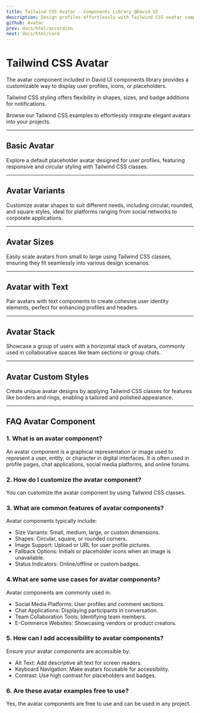 ```yaml
---
title: Tailwind CSS Avatar - Components Library @David UI
description: Design profiles effortlessly with Tailwind CSS avatar components. Customizable sizes, shapes, and badges make them perfect for any application.
github: Avatar
prev: docs/html/accordion
next: docs/html/card
---
```


# Tailwind CSS Avatar

The avatar component included in David UI components library provides a customizable way to display user profiles, icons, or placeholders. 

Tailwind CSS styling offers flexibility in shapes, sizes, and badge additions for notifications. 

Browse our Tailwind CSS examples to effortlessly integrate elegant avatars into your projects.

---

## Basic Avatar

Explore a default placeholder avatar designed for user profiles, featuring responsive and circular styling with Tailwind CSS classes.

<PreviewWithCode relativePath="avatar/avatar-demo.tsx" language="html" />

---

## Avatar Variants

Customize avatar shapes to suit different needs, including circular, rounded, and square styles, ideal for platforms ranging from social networks to corporate applications.

<PreviewWithCode relativePath="avatar/avatar-variants.tsx" language="html" />


---

## Avatar Sizes

Easily scale avatars from small to large using Tailwind CSS classes, ensuring they fit seamlessly into various design scenarios.

<PreviewWithCode relativePath="avatar/avatar-sizes.tsx" language="html" />

---

## Avatar with Text

Pair avatars with text components to create cohesive user identity elements, perfect for enhancing profiles and headers.

<PreviewWithCode relativePath="avatar/avatar-with-text.tsx" language="html" />

---

## Avatar Stack

Showcase a group of users with a horizontal stack of avatars, commonly used in collaborative spaces like team sections or group chats.

<PreviewWithCode relativePath="avatar/avatar-stack.tsx" language="html" />

---

## Avatar Custom Styles

Create unique avatar designs by applying Tailwind CSS classes for features like borders and rings, enabling a tailored and polished appearance.

<PreviewWithCode relativePath="avatar/avatar-custom-styles.tsx" language="html" />

---

## FAQ Avatar Component

### 1. What is an avatar component?
An avatar component is a graphical representation or image used to represent a user, entity, or character in digital interfaces. It is often used in profile pages, chat applications, social media platforms, and online forums.

### 2. How do I customize the avatar component?
You can customize the avatar component by using Tailwind CSS classes.

### 3. What are common features of avatar components?
Avatar components typically include:

- Size Variants: Small, medium, large, or custom dimensions.
- Shapes: Circular, square, or rounded corners.
- Image Support: Upload or URL for user profile pictures.
- Fallback Options: Initials or placeholder icons when an image is unavailable.
- Status Indicators: Online/offline or custom badges.

### 4.What are some use cases for avatar components?
Avatar components are commonly used in:

- Social Media Platforms: User profiles and comment sections.
- Chat Applications: Displaying participants in conversation.
- Team Collaboration Tools: Identifying team members.
- E-Commerce Websites: Showcasing vendors or product creators.

### 5. How can I add accessibility to avatar components?
Ensure your avatar components are accessible by:

- Alt Text: Add descriptive alt text for screen readers.
- Keyboard Navigation: Make avatars focusable for accessibility.
- Contrast: Use high contrast for placeholders and badges.

### 6. Are these avatar examples free to use?
Yes, the avatar components are free to use and can be used in any project.